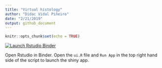 ```yaml
---
title: "Virtual histology"
author: "Didac Vidal Piñeiro"
date: "2/21/2019"
output: github_document
---
```


```r
knitr::opts_chunk$set(echo = TRUE)
```

<!-- badges: start -->
[![Launch Rstudio Binder](http://mybinder.org/badge_logo.svg)](https://mybinder.org/v2/gh/LCBC-UiO/virtual_histology_2019/master?urlpath=rstudio)
<!-- badges: end -->

Open Rstudio in Binder. Open the `ui.R` file and `Run App` in the top right hand side of the script to launch the shiny app.



